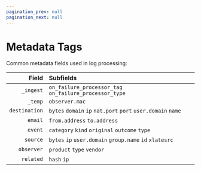 ```yaml
---
pagination_prev: null
pagination_next: null
---
```


# Metadata Tags

Common metadata fields used in log processing:

|Field|Subfields|
|--:|:--|
|`_ingest`|`on_failure_processor_tag` `on_failure_processor_type`|
|`_temp`|`observer.mac`|
|`destination`|`bytes` `domain` `ip` `nat.port` `port` `user.domain` `name`|
|`email`|`from.address` `to.address`|
|`event`|`category` `kind` `original` `outcome` `type`|
|`source`|`bytes` `ip` `user.domain` `group.name` `id` `xlatesrc`|
|`observer`|`product` `type` `vendor`|
|`related`|`hash` `ip`|
